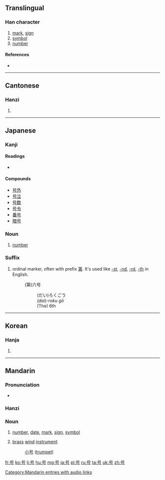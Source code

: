 {{also|號}}
==Translingual==
{{stroke order|strokes=5}}

===Han character===
{{Han char|rn=30|rad=口|as=02|sn=5|four=|canj=口一女尸 (RMVS)}}

# [[mark]], [[sign]]
# [[symbol]]
# [[number]]

====References====
* {{Han ref|kx=0174.020|dkj=03256|dj=0385.070|hdz=10570.010|uh=53F7|ud=21495}}

----

==Cantonese==

===Hanzi===
{{yue-hanzi|jyut=|y=hou6|tra=號}}

# {{defn|lang=yue|sort=口02}}

----

==Japanese==

===Kanji===
{{ja-kanji|grade=3|rs=口02}}

====Readings====
* {{ja-readings|on=[[ごう]] ([[gō]])|kun=[[さけぶ]] ([[sakebu]]), [[よびな]] ([[yobina]])}}

====Compounds====
* [[号外]]
* [[号泣]]
* [[号数]]
* [[号令]]
* [[番号]]
* [[暗号]]

===Noun===
{{ja-noun|k|hira=ごう|rom=gō|hidx=こう'}}

# [[number]]

===Suffix===
{{ja-pos|s|suffix|hira=ごう|rom=-gō|hidx=こう'|kyu=號}}

# ordinal marker, often with prefix [[第]]. It's used like [[-st]], [[-nd]], [[-rd]], [[-th]] in English.
#:(第)六号
#::(だい)ろくごう
#:: ''(dai)-roku gō''
#::(The) 6th

----

==Korean==

===Hanja===
{{ko-hanja|hangeul=호|rv=ho|mr=ho}}

# {{defn|lang=ko|sort=口02}}

----

==Mandarin==

===Pronunciation===
* {{audio|zh-hào.ogg|audio}}

===Hanzi===
{{cmn-hanzi|tra=號|pin=[[hào]] ([[hao4]]), [[háo]] ([[hao2]])|wg=hao<sup>2</sup>, hao<sup>4</sup>}}

===Noun===
{{cmn-noun|s|pin=hào|pint=hao4|tra=號|sim=号|rs=口02}}
# [[number]], [[date]], [[mark]], [[sign]], [[symbol]]
# {{literary|lang=cmn|sc=Hans|skey=hao4}} [[brass]] [[wind]] [[instrument]]
#: [[小号]] ([[trumpet]])

[[Category:Mandarin entries with audio links]]

[[fr:号]]
[[ko:号]]
[[li:号]]
[[hu:号]]
[[mg:号]]
[[ja:号]]
[[pl:号]]
[[ru:号]]
[[ta:号]]
[[uk:号]]
[[zh:号]]